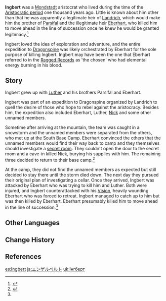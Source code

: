 {{Character Infobox
|type             = Mentioned
|deceased         = Past
|name             = Ingbert
|affiliation      = Mondstadt Aristocracy
|region           = Mondstadt
|father           = Landrich
|sibling          = Eberhart
|siblingNote      = Half-brother
|sibling2         = Parsifal
|siblingNote2     = Half-brother
}}
'''Ingbert''' was a [[Mondstadt]] aristocrat who lived during the time of the [[Timeline#The Aristocratic Period|Aristocratic period]] one thousand years ago. Little is known about him other than that he was apparently a legitimate heir of [[Landrich]], which would make him the brother of [[Parsifal]] and the illegitimate heir [[Eberhart]], who killed him to move ahead in the line of succession once he knew he would be granted legitimacy.<ref name="AIJ3">{{Ref/Book|Ancient Investigation Journal: Part III}}</ref>

Ingbert loved the idea of exploration and adventure, and the entire expedition to [[Dragonspine]] was likely orchestrated by Eberhart for the sole purpose of killing Ingbert. Ingbert may have been the one that Eberhart referred to in the [[Ragged Records]] as 'the chosen' who had elemental energy burning in his blood.

==Story==
Ingbert grew up with [[Luther]] and his brothers Parsifal and Eberhart.

Ingbert was part of an expedition to Dragonspine organized by Landrich to quell the desire of those who hope to rebel against the aristocracy. Besides him, the expedition also included Eberhart, Luther, [[Nick]] and some other unnamed members.

Sometime after arriving at the mountain, the team was caught in a snowstorm and the unnamed members were separated from the others, who met up at the South Base Camp. Eberhart convinced the others that the unnamed members would find their way back to camp and they themselves should investigate a [[Secret Room|secret room]]. They couldn't open the door to the secret room and a cave-in killed Nick, burying his supplies with him. The remaining three decided to return to their base camp.<ref>{{Ref/Book|Ancient Investigation Journal: Part II}}</ref>

At the camp, they did not find the unnamed members as expected but still decided to stay there until the storm died down. The next day they pursued their original plan of investigating a cellar. Once they arrived, Ingbert was attacked by Eberhart who was trying to kill him and Luther. Both were injured, and Ingbert counterattacked with his [[Vision]], heavily wounding Eberhart who was forced to retreat. Ingbert managed to catch up to him but was then killed by Eberhart. Eberhart presumably killed him to move ahead in the line of succession.<ref name="AIJ3" />

==Other Languages==
{{Other Languages|default_hidden=1
|en      = Ingbert
|zhs     = 英戈伯特
|zhs_rm  = Yīnggēbótè
|zht     = 英戈伯特
|zht_rm  = Yīnggēbótè
|ja      = エンゲルベルト
|ja_rm   = Engeruberuto
|ko      = 잉베르트
|ko_rm   = Ingbereuteu
|es      = Ingbert
|fr      = Ingbert<ref name=AIJI>{{Ref/Book|Ancient Investigation Journal: Part I}}</ref> / Ingobert<ref name=ragged>{{Ref/HEO|Ragged Records}}</ref>
|ru      = Ингберт
|th      = Ingbert
|vi      = Ingbert<ref name=AIJI /> / Engelbert<ref name=ragged />
|de      = Ingbert
|id      = Ingbert
|pt      = Ingbert
|tr      = 
|it      = 
}}

==Change History==
{{Change History|introduced=1.2}}

==References==
{{Reflist}}

[[es:Ingbert]]
[[ja:エンゲルベルト]]
[[uk:Інґберт]]
